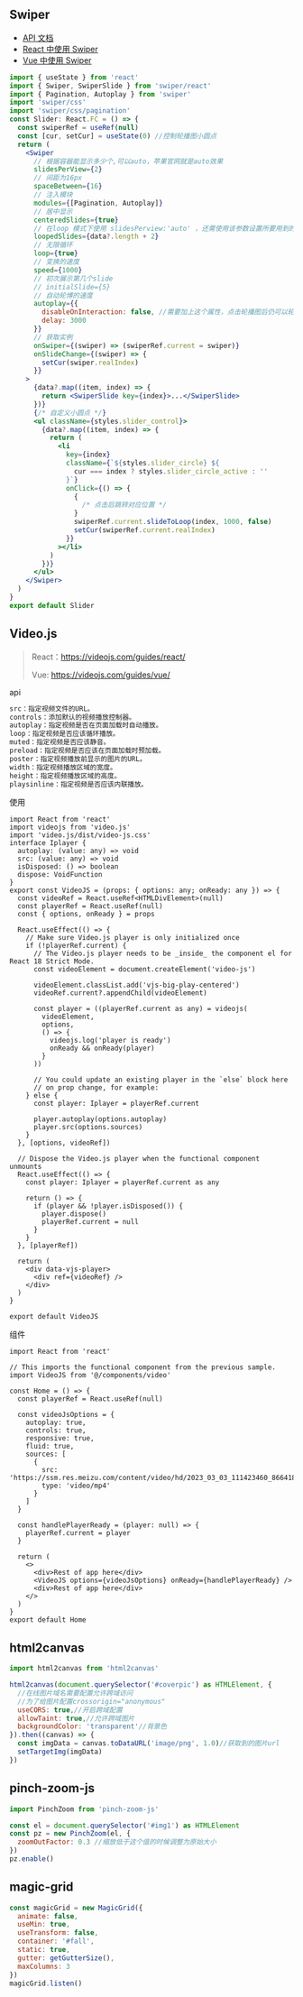 ## Swiper

- [API 文档](https://www.swiper.com.cn/api/index.html)
- [React 中使用 Swiper](https://swiperjs.com/react)
- [Vue 中使用 Swiper](https://swiperjs.com/vue)

```jsx
import { useState } from 'react'
import { Swiper, SwiperSlide } from 'swiper/react'
import { Pagination, Autoplay } from 'swiper'
import 'swiper/css'
import 'swiper/css/pagination'
const Slider: React.FC = () => {
  const swiperRef = useRef(null)
  const [cur, setCur] = useState(0) //控制轮播图小圆点
  return (
    <Swiper
      // 根据容器能显示多少个,可以auto，苹果官网就是auto效果
      slidesPerView={2}
      // 间距为16px
      spaceBetween={16}
      // 注入模块
      modules={[Pagination, Autoplay]}
      // 居中显示
      centeredSlides={true}
      // 在loop 模式下使用 slidesPerview:'auto' ，还需使用该参数设置所要用到的loop 个数(一般设置大于可视slide个数2个即可)
      loopedSlides={data?.length + 2}
      // 无限循环
      loop={true}
      // 变换的速度
      speed={1000}
      // 初次展示第几个slide
      // initialSlide={5}
      // 自动轮博的速度
      autoplay={{
        disableOnInteraction: false, //需要加上这个属性，点击轮播图后仍可以轮播
        delay: 3000
      }}
      // 获取实例
      onSwiper={(swiper) => (swiperRef.current = swiper)}
      onSlideChange={(swiper) => {
        setCur(swiper.realIndex)
      }}
    >
      {data?.map((item, index) => {
        return <SwiperSlide key={index}>...</SwiperSlide>
      })}
      {/* 自定义小圆点 */}
      <ul className={styles.slider_control}>
        {data?.map((item, index) => {
          return (
            <li
              key={index}
              className={`${styles.slider_circle} ${
                cur === index ? styles.slider_circle_active : ''
              }`}
              onClick={() => {
                {
                  /* 点击后跳转对应位置 */
                }
                swiperRef.current.slideToLoop(index, 1000, false)
                setCur(swiperRef.current.realIndex)
              }}
            ></li>
          )
        })}
      </ul>
    </Swiper>
  )
}
export default Slider
```

## Video.js

> React：https://videojs.com/guides/react/
>
> Vue: https://videojs.com/guides/vue/



api

```jsx
src：指定视频文件的URL。
controls：添加默认的视频播放控制器。
autoplay：指定视频是否在页面加载时自动播放。
loop：指定视频是否应该循环播放。
muted：指定视频是否应该静音。
preload：指定视频是否应该在页面加载时预加载。
poster：指定视频播放前显示的图片的URL。
width：指定视频播放区域的宽度。
height：指定视频播放区域的高度。
playsinline：指定视频是否应该内联播放。
```

使用

```tsx
import React from 'react'
import videojs from 'video.js'
import 'video.js/dist/video-js.css'
interface Iplayer {
  autoplay: (value: any) => void
  src: (value: any) => void
  isDisposed: () => boolean
  dispose: VoidFunction
}
export const VideoJS = (props: { options: any; onReady: any }) => {
  const videoRef = React.useRef<HTMLDivElement>(null)
  const playerRef = React.useRef(null)
  const { options, onReady } = props

  React.useEffect(() => {
    // Make sure Video.js player is only initialized once
    if (!playerRef.current) {
      // The Video.js player needs to be _inside_ the component el for React 18 Strict Mode.
      const videoElement = document.createElement('video-js')

      videoElement.classList.add('vjs-big-play-centered')
      videoRef.current?.appendChild(videoElement)

      const player = ((playerRef.current as any) = videojs(
        videoElement,
        options,
        () => {
          videojs.log('player is ready')
          onReady && onReady(player)
        }
      ))

      // You could update an existing player in the `else` block here
      // on prop change, for example:
    } else {
      const player: Iplayer = playerRef.current

      player.autoplay(options.autoplay)
      player.src(options.sources)
    }
  }, [options, videoRef])

  // Dispose the Video.js player when the functional component unmounts
  React.useEffect(() => {
    const player: Iplayer = playerRef.current as any

    return () => {
      if (player && !player.isDisposed()) {
        player.dispose()
        playerRef.current = null
      }
    }
  }, [playerRef])

  return (
    <div data-vjs-player>
      <div ref={videoRef} />
    </div>
  )
}

export default VideoJS
```

组件

```tsx
import React from 'react'

// This imports the functional component from the previous sample.
import VideoJS from '@/components/video'

const Home = () => {
  const playerRef = React.useRef(null)

  const videoJsOptions = {
    autoplay: true,
    controls: true,
    responsive: true,
    fluid: true,
    sources: [
      {
        src: 'https://ssm.res.meizu.com/content/video/hd/2023_03_03_111423460_86641868233566.mp4',
        type: 'video/mp4'
      }
    ]
  }

  const handlePlayerReady = (player: null) => {
    playerRef.current = player
  }

  return (
    <>
      <div>Rest of app here</div>
      <VideoJS options={videoJsOptions} onReady={handlePlayerReady} />
      <div>Rest of app here</div>
    </>
  )
}
export default Home
```

## html2canvas

```js
import html2canvas from 'html2canvas'

html2canvas(document.querySelector('#coverpic') as HTMLElement, {
  //在线图片域名需要配置允许跨域访问
  //为了给图片配置crossorigin="anonymous"
  useCORS: true,//开启跨域配置
  allowTaint: true,//允许跨域图片
  backgroundColor: 'transparent'//背景色
}).then((canvas) => {
  const imgData = canvas.toDataURL('image/png', 1.0)//获取到的图片url
  setTargetImg(imgData)
})
```

## pinch-zoom-js

```js
import PinchZoom from 'pinch-zoom-js'

const el = document.querySelector('#img1') as HTMLElement
const pz = new PinchZoom(el, {
  zoomOutFactor: 0.3 //缩放低于这个值的时候调整为原始大小
})
pz.enable()
```

## magic-grid

```jsx
const magicGrid = new MagicGrid({
  animate: false,
  useMin: true,
  useTransform: false,
  container: '#fall',
  static: true,
  gutter: getGutterSize(),
  maxColumns: 3
})
magicGrid.listen()
```

